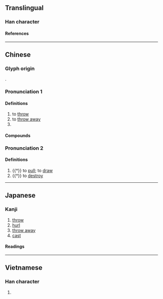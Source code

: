 {{character info/new}}
==Translingual==

===Han character===
{{Han char|rn=64|rad=手|as=02|sn=5|four=57027|canj=QNHS|ids=⿰扌乃}}

====References====
{{Han ref|kx=0417.130|dkj=11782|dj=0764.010|hdz=31828.010|uh=6254}}

----

==Chinese==
{{zh-forms}}

===Glyph origin===
{{Han etym}}
{{Han compound|手|乃|ls=psc|c1=s|c2=p|t1=hand}}.

===Pronunciation 1===
{{zh-pron
|m=rēng,rěng,1nb=standard in Mainland and Taiwan,2nb=variant
|c=jing4,wing1
|h=
|mn=xm,qz,tp:lêng/zz,kh:jêng
|mn-t=rêng5
|w=3zen
|mc=1
|oc=1
|ma=Zh-reng.ogg
|cat=v,pn
}}

====Definitions====
{{zh-hanzi}}

# to [[throw]]
# to [[throw away]]
# {{surname|lang=zh}}

====Compounds====
{{zh-der|扔下|扔崩|扔掉|扔棄}}

===Pronunciation 2===
{{zh-pron
|m=rèng
|mc=2
|oc=2
|cat=v
}}

====Definitions====
{{zh-hanzi}}

# {{†}} to [[pull]]; to [[draw]]
# {{†}} to [[destroy]]

{{zh-cat|Elementary}}

----

==Japanese==

===Kanji===
{{ja-kanji|grade=|rs=手02}}

# [[throw]]
# [[hurl]]
# [[throw away]]
# [[cast]]

====Readings====
{{ja-readings
|on=じょう, にょう
|kun=よる, ふれる, すてる
}}

----

==Vietnamese==

===Han character===
{{vi-readings|rs=手02|hanviet=[[nẫy]], [[nhưng]], [[nảy]], [[nẩy]], [[nới]]}}

# {{defn|lang=vi|sort=手02}}

{{cln|vi|Han tu}}